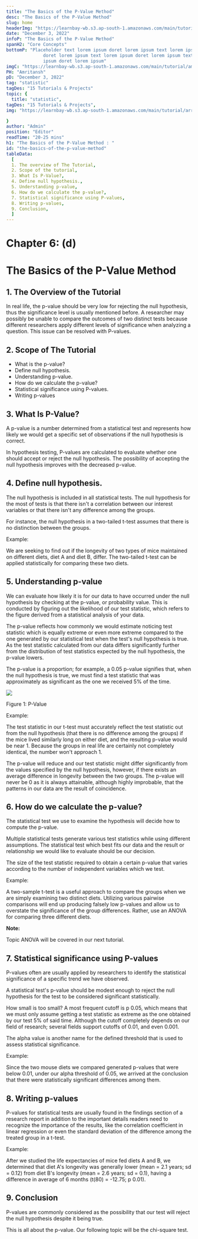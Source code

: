 ```yaml
---
title: "The Basics of the P-Value Method"
desc: "The Basics of the P-Value Method"
slug: home
headerImg: "https://learnbay-wb.s3.ap-south-1.amazonaws.com/main/tutorial/python.png"
date: "December 3, 2022"
infoP: "The Basics of the P-Value Method"
spanH2: "Core Concepts"
bottomP: "Placeholder text lorem ipsum doret lorem ipsum text lorem ipsum
              doret lorem ipsum text lorem ipsum doret lorem ipsum text lorem
              ipsum doret lorem ipsum"
imgC: "https://learnbay-wb.s3.ap-south-1.amazonaws.com/main/tutorial/amritansh.png"
PH: "Amritansh"
pD: "December 3, 2022"
tag: "statistic"
tagDes: "15 Tutorials & Projects"
topic: {
  title: "statistic",
tagDes: "15 Tutorials & Projects",
img: "https://learnbay-wb.s3.ap-south-1.amazonaws.com/main/tutorial/arrow.png"

}
author: "Admin"
position: "Editor"
readTime: "20-25 mins"
h1: "The Basics of the P-Value Method : "
id: "the-basics-of-the-p-value-method"
tableData:
  [
  1. The overview of The Tutorial, 
  2. Scope of the tutorial,  
  3. What Is P-Value?,  
  4. Define null hypothesis., 
  5. Understanding p-value, 
  6. How do we calculate the p-value?,
  7. Statistical significance using P-values,
  8. Writing p-values,
  9. Conclusion,
  ]
---
```


# **Chapter 6: (d)**


# **The Basics of the P-Value Method**


## 1. The Overview of the Tutorial

In real life, the p-value should be very low for rejecting the null hypothesis, thus the significance level is usually mentioned before. A researcher may possibly be unable to compare the outcomes of two distinct tests because different researchers apply different levels of significance when analyzing a question. This issue can be resolved with P-values.


## 2. Scope of The Tutorial



* What is the p-value?
* Define null hypothesis.
* Understanding p-value.
* How do we calculate the p-value?
* Statistical significance using P-values.
* Writing p-values


## 3. What Is P-Value?

A p-value is a number determined from a statistical test and represents how likely we would get a specific set of observations if the null hypothesis is correct.

In hypothesis testing, P-values are calculated to evaluate whether one should accept or reject the null hypothesis. The possibility of accepting the null hypothesis improves with the decreased p-value.


## 4. Define null hypothesis.

The null hypothesis is included in all statistical tests. The null hypothesis for the most of tests is that there isn't a correlation between our interest variables or that there isn't any difference among the groups.

For instance, the null hypothesis in a two-tailed t-test assumes that there is no distinction between the groups.

Example: 

We are seeking to find out if the longevity of two types of mice maintained on different diets, diet A and diet B, differ. The two-tailed t-test can be applied statistically for comparing these two diets.


## 5. Understanding p-value

We can evaluate how likely it is for our data to have occurred under the null hypothesis by checking at the p-value, or probability value. This is conducted by figuring out the likelihood of our test statistic, which refers to the figure derived from a statistical analysis of your data.

The p-value reflects how commonly we would estimate noticing test statistic which is equally extreme or even more extreme compared to the one generated by our statistical test when the test's null hypothesis is true. As the test statistic calculated from our data differs significantly further from the distribution of test statistics expected by the null hypothesis, the p-value lowers.

The p-value is a proportion; for example, a 0.05 p-value signifies that, when the null hypothesis is true, we must find a test statistic that was approximately as significant as the one we received 5% of the time.


<img src="https://learnbay-wb.s3.ap-south-1.amazonaws.com/main/tutorial/statistics/Image+for+P+value.jpg"></img>


Figure 1: P-Value

Example:

The test statistic in our t-test must accurately reflect the test statistic out from the null hypothesis (that there is no difference among the groups) if the mice lived similarly long on either diet, and the resulting p-value would be near 1. Because the groups in real life are certainly not completely identical, the number won't approach 1.

The p-value will reduce and our test statistic might differ significantly from the values specified by the null hypothesis, however, if there exists an average difference in longevity between the two groups. The p-value will never be 0 as it is always attainable, although highly improbable, that the patterns in our data are the result of coincidence.


## 6. How do we calculate the p-value?

The statistical test we use to examine the hypothesis will decide how to compute the p-value.

Multiple statistical tests generate various test statistics while using different assumptions. The statistical test which best fits our data and the result or relationship we would like to evaluate should be our decision.

The size of the test statistic required to obtain a certain p-value that varies according to the number of independent variables which we test.

Example:

A two-sample t-test is a useful approach to compare the groups when we are simply examining two distinct diets. Utilizing various pairwise comparisons will end up producing falsely low p-values and allow us to overstate the significance of the group differences. Rather, use an ANOVA for comparing three different diets.


**Note:**

Topic ANOVA will be covered in our next tutorial.


## 7. Statistical significance using P-values

P-values often are usually applied by researchers to identify the statistical significance of a specific trend we have observed.

A statistical test's p-value should be modest enough to reject the null hypothesis for the test to be considered significant statistically.

How small is too small? A most frequent cutoff is p 0.05, which means that we must only assume getting a test statistic as extreme as the one obtained by our test 5% of said time. Although the cutoff completely depends on our field of research; several fields support cutoffs of 0.01, and even 0.001.

The alpha value is another name for the defined threshold that is used to assess statistical significance.

Example:

Since the two mouse diets we compared generated p-values that were below 0.01, under our alpha threshold of 0.05, we arrived at the conclusion that there were statistically significant differences among them.


## 8. Writing p-values

P-values for statistical tests are usually found in the findings section of a research report in addition to the important details readers need to recognize the importance of the results, like the correlation coefficient in linear regression or even the standard deviation of the difference among the treated group in a t-test.

Example:

After we studied the life expectancies of mice fed diets A and B, we determined that diet A's longevity was generally lower (mean = 2.1 years; sd = 0.12) from diet B's longevity (mean = 2.6 years; sd = 0.1), having a difference in average of 6 months (t(80) = -12.75; p 0.01).


## 9. Conclusion

P-values are commonly considered as the possibility that our test will reject the null hypothesis despite it being true.

This is all about the p-value. Our following topic will be the chi-square test.

